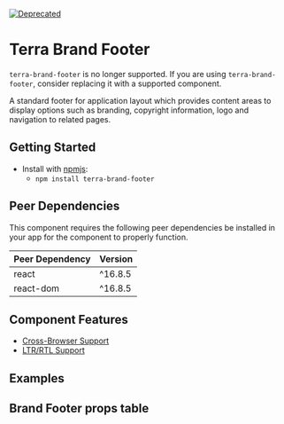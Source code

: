 


<Badge />

[![Deprecated](https://badgen.net/badge/status/Deprecated/grey)](https://github.com/cerner/terra-framework/tree/main/packages/terra-brand-footer#readme)

# Terra Brand Footer

<Notice variant="deprecation">

`terra-brand-footer` is no longer supported. If you are using `terra-brand-footer`, consider replacing it with a supported component.

</Notice>

A standard footer for application layout which provides content areas to display options such as branding, copyright information, logo and navigation to related pages.

## Getting Started

- Install with [npmjs](https://www.npmjs.com):
  - `npm install terra-brand-footer`

<!-- AUTO-GENERATED-CONTENT:START Peer Dependencies -->
## Peer Dependencies

This component requires the following peer dependencies be installed in your app for the component to properly function.

| Peer Dependency | Version |
|-|-|
| react | ^16.8.5 |
| react-dom | ^16.8.5 |

<!-- AUTO-GENERATED-CONTENT:END -->

## Component Features

 * [Cross-Browser Support](https://engineering.cerner.com/terra-ui/about/terra-ui/component-standards#cross-browser-support)
 * [LTR/RTL Support](https://engineering.cerner.com/terra-ui/about/terra-ui/component-standards#ltr--rtl)

## Examples
<DefaultBrandFooter title='BrandFooter - Default' />
<VerticalBrandFooter title='BrandFooter - Vertical Navigation Bar' />

## Brand Footer props table
<BrandFooterPropsTable />
